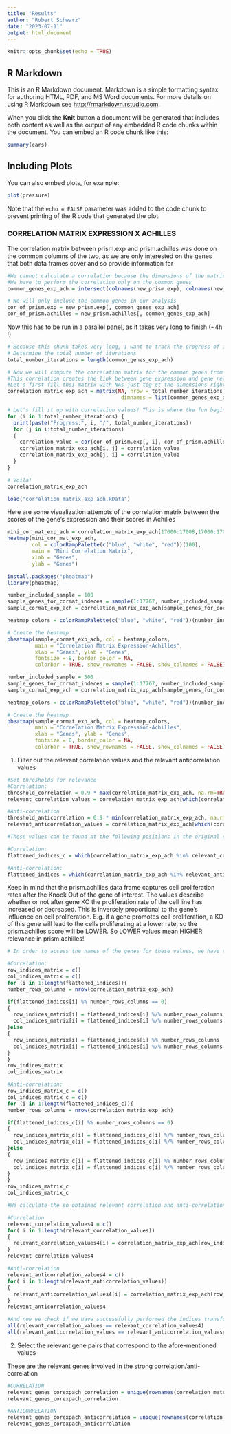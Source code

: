 ```yaml
---
title: "Results"
author: "Robert Schwarz"
date: "2023-07-11"
output: html_document
---
```


```r
knitr::opts_chunk$set(echo = TRUE)
```

## R Markdown

This is an R Markdown document. Markdown is a simple formatting syntax for authoring HTML, PDF, and MS Word documents. For more details on using R Markdown see <http://rmarkdown.rstudio.com>.

When you click the **Knit** button a document will be generated that includes both content as well as the output of any embedded R code chunks within the document. You can embed an R code chunk like this:

```r
summary(cars)
```

## Including Plots

You can also embed plots, for example:

```r
plot(pressure)
```

Note that the `echo = FALSE` parameter was added to the code chunk to prevent printing of the R code that generated the plot.


### CORRELATION MATRIX EXPRESSION X ACHILLES

The correlation matrix between prism.exp and prism.achilles was done on the common columns of the two, as we are only interested on the genes that both data frames cover and so provide information for
```r
#We cannot calculate a correlation because the dimensions of the matrices do not match!
#We have to perform the correlation only on the common genes
common_genes_exp_ach = intersect(colnames(new_prism.exp), colnames(new_prism.achilles))

# We will only include the common genes in our analysis
cor_of_prism.exp = new_prism.exp[, common_genes_exp_ach]
cor_of_prism.achilles = new_prism.achilles[, common_genes_exp_ach]
```

Now this has to be run in a parallel panel, as it takes very long to finish (~4h !)
```r
# Because this chunk takes very long, i want to track the progress of it
# Determine the total number of iterations
total_number_iterations = length(common_genes_exp_ach)

# Now we will compute the correlation matrix for the common genes from the data frames achilles and expression
#This correlation creates the link between gene expression and gene relevance! If the anti correlation is strong, it means that the genes taht are relevant for cell proliferation are also highly expressed and the genes less relevant also have a lower expression!
#Let's first fill thsi matrix with NAs just tog et the dimensions right. Then we will fill it up with actual values hehehe
correlation_matrix_exp_ach = matrix(NA, nrow = total_number_iterations, ncol = total_number_iterations,
                                     dimnames = list(common_genes_exp_ach, common_genes_exp_ach))

# Let's fill it up with correlation values! This is where the fun begins...
for (i in 1:total_number_iterations) {
  print(paste("Progress:", i, "/", total_number_iterations))
  for (j in i:total_number_iterations) 
  {
    correlation_value = cor(cor_of_prism.exp[, i], cor_of_prism.achilles[, j], use = "pairwise.complete.obs")
    correlation_matrix_exp_ach[i, j] = correlation_value
    correlation_matrix_exp_ach[j, i] = correlation_value
  }
}

# Voila!
correlation_matrix_exp_ach
```

```r
load("correlation_matrix_exp_ach.RData")
```

Here are some visualization attempts of the correlation matrix between the scores of the gene's expression and their scores in Achilles

```r
mini_cor_mat_exp_ach = correlation_matrix_exp_ach[17000:17008,17000:17008]
heatmap(mini_cor_mat_exp_ach, 
        col = colorRampPalette(c("blue", "white", "red"))(100),
        main = "Mini Correlation Matrix",
        xlab = "Genes",
        ylab = "Genes")
```

```r
install.packages("pheatmap")
library(pheatmap)
```


```r
number_included_sample = 100
sample_genes_for_cormat_indeces = sample(1:17767, number_included_sample)
sample_cormat_exp_ach = correlation_matrix_exp_ach[sample_genes_for_cormat_indeces, sample_genes_for_cormat_indeces]

heatmap_colors = colorRampPalette(c("blue", "white", "red"))(number_included_sample)

# Create the heatmap
pheatmap(sample_cormat_exp_ach, col = heatmap_colors,
         main = "Correlation Matrix Expression-Achilles",
         xlab = "Genes", ylab = "Genes",
         fontsize = 8, border_color = NA,
         colorbar = TRUE, show_rownames = FALSE, show_colnames = FALSE)

```

```r
number_included_sample = 500
sample_genes_for_cormat_indeces = sample(1:17767, number_included_sample)
sample_cormat_exp_ach = correlation_matrix_exp_ach[sample_genes_for_cormat_indeces, sample_genes_for_cormat_indeces]

heatmap_colors = colorRampPalette(c("blue", "white", "red"))(number_included_sample)

# Create the heatmap
pheatmap(sample_cormat_exp_ach, col = heatmap_colors,
         main = "Correlation Matrix Expression-Achilles",
         xlab = "Genes", ylab = "Genes",
         fontsize = 8, border_color = NA,
         colorbar = TRUE, show_rownames = FALSE, show_colnames = FALSE)
```

1. Filter out the relevant correlation values and the relevant anticorrelation values

```r
#Set thresholds for relevance
#Correlation:
threshold_correlation = 0.9 * max(correlation_matrix_exp_ach, na.rm=TRUE)
relevant_correlation_values = correlation_matrix_exp_ach[which(correlation_matrix_exp_ach>threshold_correlation)]
```

```r
#Anti-correlation
threshold_anticorrelation = 0.9 * min(correlation_matrix_exp_ach, na.rm=TRUE)
relevant_anticorrelation_values = correlation_matrix_exp_ach[which(correlation_matrix_exp_ach<threshold_anticorrelation)]
```

```r
#These values can be found at the following positions in the original correlation_matrix_exp_ach:

#Correlation:
flattened_indices_c = which(correlation_matrix_exp_ach %in% relevant_correlation_values, arr.ind=TRUE)

#Anti-correlation:
flattened_indices = which(correlation_matrix_exp_ach %in% relevant_anticorrelation_values, arr.ind=TRUE)
```

Keep in mind that the prism.achilles data frame captures cell proliferation rates after the Knock Out of the gene of interest. The values describe whether or not after gene KO the proliferation rate of the cell line has increased or decreased. This is inversely proportional to the gene's influence on cell proliferation. E.g. if a gene promotes cell proliferation, a KO of this gene will lead to the cells proliferating at a lower rate, so the prism.achilles score will be LOWER. So LOWER values mean HIGHER relevance in prism.achilles!

```r
# In order to access the names of the genes for these values, we have to convert the flattened indices to matrix indices (row and column numbers)

#Correlation:
row_indices_matrix = c()
col_indices_matrix = c()
for (i in 1:length(flattened_indices)){
number_rows_columns = nrow(correlation_matrix_exp_ach)

if(flattened_indices[i] %% number_rows_columns == 0)
{
  row_indices_matrix[i] = flattened_indices[i] %/% number_rows_columns
  col_indices_matrix[i] = flattened_indices[i] %/% number_rows_columns + 1
}else
{
  row_indices_matrix[i] = flattened_indices[i] %% number_rows_columns
  col_indices_matrix[i] = flattened_indices[i] %/% number_rows_columns + 1
}
}
row_indices_matrix
col_indices_matrix

#Anti-correlation:
row_indices_matrix_c = c()
col_indices_matrix_c = c()
for (i in 1:length(flattened_indices_c)){
number_rows_columns = nrow(correlation_matrix_exp_ach)

if(flattened_indices_c[i] %% number_rows_columns == 0)
{
  row_indices_matrix_c[i] = flattened_indices_c[i] %/% number_rows_columns
  col_indices_matrix_c[i] = flattened_indices_c[i] %/% number_rows_columns + 1
}else
{
  row_indices_matrix_c[i] = flattened_indices_c[i] %% number_rows_columns
  col_indices_matrix_c[i] = flattened_indices_c[i] %/% number_rows_columns + 1
}
}
row_indices_matrix_c
col_indices_matrix_c
```
```r
#We calculate the so obtained relevant correlation and anti-correlation values

#Correlation
relevant_correlation_values4 = c()
for( i in 1:length(relevant_correlation_values))
{
  relevant_correlation_values4[i] = correlation_matrix_exp_ach[row_indices_matrix_c[i], col_indices_matrix_c[i]]
}
relevant_correlation_values4
```

```r
#Anti-correlation
relevant_anticorrelation_values4 = c()
for( i in 1:length(relevant_anticorrelation_values))
{
  relevant_anticorrelation_values4[i] = correlation_matrix_exp_ach[row_indices_matrix[i], col_indices_matrix[i]]
}
relevant_anticorrelation_values4
```

```r
#And now we check if we have successfully performed the indices transformation to access the same data:
all(relevant_correlation_values == relevant_correlation_values4)
all(relevant_anticorrelation_values == relevant_anticorrelation_values4)
```
2. Select the relevant gene pairs that correspond to the afore-mentioned values

These are the relevant genes involved in the strong correlation/anti-correlation
```r
#CORRELATION
relevant_genes_corexpach_correlation = unique(rownames(correlation_matrix_exp_ach[row_indices_matrix_c,]))
relevant_genes_corexpach_correlation
```

```r
#ANTICORRELATION
relevant_genes_corexpach_anticorrelation = unique(rownames(correlation_matrix_exp_ach[row_indices_matrix,]))
relevant_genes_corexpach_anticorrelation
```





